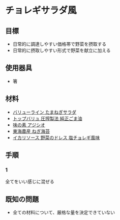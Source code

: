 # チョレギサラダ風

## 目標

-   日常的に調達しやすい価格帯で野菜を摂取する
-   日常的に摂取しやすい形式で野菜を献立に加える

## 使用器具

-   箸

## 材料

-   [バリューライン たまねぎサラダ](https://store100.lawson.co.jp/product/valueline/detail/1267066_5066.html)
-   [トップバリュ 圧搾製法 純正ごま油](https://www.topvalu.net/items/detail/4901810017966/)
-   [味の素 アジシオ](https://amzn.to/3K0qNcA)
-   [東海農産 ねぎ海苔](https://amzn.to/3TBTv70)
-   [イカリソース 野菜のドレス 塩チョレギ風味](https://www.ikari-s.co.jp/goods/detail.html?id=1096)

## 手順

### 1

全てをいい感じに混ぜる

## 既知の問題

-   全ての材料について、厳格な量を決定できていない
